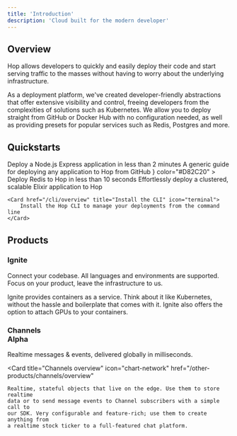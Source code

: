```yaml
---
title: 'Introduction'
description: 'Cloud built for the modern developer'
---
```


## Overview

Hop allows developers to quickly and easily deploy their code and start serving traffic to the masses without having to worry about the underlying infrastructure.

As a deployment platform, we've created developer-friendly abstractions that offer extensive visibility and control, freeing developers from the complexities of solutions such as Kubernetes. We allow you to deploy straight from GitHub or Docker Hub with no configuration needed, as well as providing presets for popular services such as Redis, Postgres and more.

## Quickstarts

<CardGroup>
	<Card
		href="/getting-started/quickstarts/express"
		title="Node.js Express App"
		icon="node-js"
		color="#66cc33"
	>
		Deploy a Node.js Express application in less than 2 minutes
	</Card>
	<Card
		href="/ignite/deploying"
		title="Deploying from GitHub"
		icon="github"
		color="#fff"
	>
		A generic guide for deploying any application to Hop from GitHub
	</Card>
	<Card
		href="/getting-started/quickstarts/redis"
		title="Redis"
		icon={
			<svg
				className="svg-icon"
				viewBox="0 0 1024 1024"
				version="1.1"
				xmlns="http://www.w3.org/2000/svg"
				fill="#D82C20"
			>
				<path d="M941.546 458.48c-0.072 25.95-0.146 51.896-0.221 77.847-0.03 10.939-7.219 21.861-21.58 30.207l0.221-77.849c14.36-8.345 21.55-19.267 21.58-30.205zM102.488 535.902l0.221-77.848c-0.031 11.082 7.284 22.18 21.93 30.636l-0.221 77.847c-14.647-8.455-21.961-19.554-21.93-30.635z" />
				<path d="M919.966 488.686l-0.221 77.849-344.016 199.92 0.221-77.848 344.016-199.921zM470.904 688.606l-0.221 77.848-346.266-199.917 0.221-77.847a61532604.59 61532604.59 0 0 0 346.266 199.916zM575.95 688.606l-0.221 77.848c-28.915 16.803-75.942 16.803-105.046 0l0.221-77.848c29.104 16.803 76.131 16.803 105.046 0z" />
				<path d="M941.546 596.424c-0.072 25.95-0.146 51.896-0.221 77.847-0.03 10.939-7.219 21.861-21.58 30.207l0.221-77.849c14.36-8.344 21.55-19.267 21.58-30.205zM102.488 673.846l0.221-77.848c-0.031 11.081 7.284 22.18 21.93 30.635l-0.221 77.848c-14.647-8.456-21.961-19.555-21.93-30.635z" />
				<path d="M919.966 626.629l-0.221 77.849-344.016 199.92 0.221-77.848 344.016-199.921zM470.904 826.55l-0.221 77.848L124.417 704.48l0.221-77.848L470.904 826.55zM575.95 826.55l-0.221 77.848c-28.915 16.804-75.942 16.804-105.046 0l0.221-77.848c29.104 16.804 76.131 16.804 105.046 0z" />
				<path d="M940.855 361.334l-0.136 47.636c-0.001 0.2-0.004 0.4-0.01 0.6l0.136-47.637c0.006-0.2 0.009-0.4 0.01-0.599" />
				<path d="M940.846 361.933l-0.136 47.637a23.166 23.166 0 0 1-0.446 3.911l0.135-47.637c0.26-1.299 0.409-2.604 0.447-3.911M940.398 365.843l-0.135 47.637a24.923 24.923 0 0 1-1.101 3.838l0.135-47.637a24.78 24.78 0 0 0 1.101-3.838" />
				<path d="M939.298 369.682l-0.135 47.637a28.003 28.003 0 0 1-1.816 3.875l0.132-47.636a27.573 27.573 0 0 0 1.819-3.876" />
				<path d="M937.479 373.558c-0.044 15.878-0.089 31.757-0.132 47.636a32.145 32.145 0 0 1-2.744 4.074l0.136-47.637a32.134 32.134 0 0 0 2.74-4.073M934.738 377.631l-0.136 47.637a39.375 39.375 0 0 1-4.228 4.546l0.135-47.637a39.043 39.043 0 0 0 4.229-4.546" />
				<path d="M930.51 382.177l-0.135 47.637c-2.442 2.256-5.322 4.4-8.632 6.392l0.135-47.637c3.31-1.991 6.187-4.136 8.632-6.392" />
				<path d="M921.878 388.568c-0.045 15.879-0.088 31.758-0.135 47.637-0.274 0.165-0.55 0.33-0.833 0.492l0.135-47.637c0.28-0.162 0.559-0.326 0.833-0.492" />
				<path d="M122.156 389.068l-0.134 47.637c-13.444-7.762-20.158-17.949-20.128-28.121l0.134-47.636c-0.029 10.172 6.685 20.358 20.128 28.12" />
				<path d="M921.045 389.061l-0.135 47.637L570.817 640.15l0.136-47.638c116.697-67.817 233.395-135.633 350.092-203.451z" />
				<path d="M474.538 592.516l-0.135 47.639-352.381-203.449 0.134-47.637 352.382 203.447z" />
				<path d="M570.953 592.513l-0.136 47.638c-4.55 2.642-9.584 4.832-14.942 6.568l0.137-47.635c5.355-1.738 10.392-3.929 14.941-6.571M556.012 599.084l-0.137 47.635c-4.137 1.344-8.465 2.413-12.909 3.216l0.136-47.639a98.813 98.813 0 0 0 12.91-3.212" />
				<path d="M543.102 602.296l-0.136 47.639c-2.856 0.515-5.765 0.918-8.695 1.21l0.135-47.637c2.931-0.293 5.838-0.695 8.696-1.212M534.405 603.508l-0.135 47.637c-2.505 0.25-5.028 0.418-7.561 0.503l0.134-47.636a117.08 117.08 0 0 0 7.562-0.504" />
				<path d="M526.844 604.012l-0.134 47.636a117.8 117.8 0 0 1-6.983 0.034l0.134-47.637c2.327 0.056 4.659 0.047 6.983-0.033M519.86 604.045l-0.134 47.637a120.938 120.938 0 0 1-6.714-0.359l0.134-47.638c2.23 0.183 4.47 0.305 6.714 0.36" />
				<path d="M513.146 603.685l-0.134 47.638a115.989 115.989 0 0 1-6.629-0.742l0.136-47.638c2.191 0.312 4.403 0.558 6.627 0.742" />
				<path d="M506.52 602.942l-0.136 47.638a108.51 108.51 0 0 1-6.758-1.174l0.135-47.639c2.223 0.462 4.479 0.854 6.759 1.175" />
				<path d="M499.761 601.768l-0.135 47.639a101.055 101.055 0 0 1-7.11-1.744l0.134-47.636c2.324 0.661 4.698 1.241 7.111 1.741M492.65 600.026l-0.134 47.636a89.341 89.341 0 0 1-8.278-2.794l0.136-47.637a88.133 88.133 0 0 0 8.276 2.795" />
				<path d="M484.373 597.231c-0.045 15.879-0.089 31.758-0.136 47.637-3.462-1.368-6.757-2.939-9.834-4.714l0.135-47.639c3.077 1.778 6.371 3.348 9.835 4.716" />
				<path d="M920.73 333.217L568.35 129.77c-26.716-15.425-69.88-15.425-96.416-0.004L121.841 333.217c-26.54 15.424-26.399 40.426 0.314 55.851l352.383 203.448c26.709 15.422 69.874 15.421 96.415-0.003 116.697-67.817 233.396-135.634 350.092-203.452 26.534-15.421 26.393-40.424-0.315-55.844zM451.292 196.865l59.554 18.938 59.157-34.957-18.994 49.333 56.245 22.514-71.293 11.543-24.391 48.874-25.065-42.198-71.32 7.696 55.797-37.632-19.69-44.111z m-174.269 172.75c-12.726-7.347-21.302-17.198-23.209-28.349-4.357-25.492 27.777-48.135 71.771-50.577 24.75-1.374 47.977 3.938 64.342 13.387 12.726 7.348 21.303 17.199 23.208 28.35 4.358 25.491-27.771 48.138-71.77 50.576-24.75 1.374-47.975-3.938-64.342-13.387z m255.765 163.789l-155.58-89.825 211.652-32.876-56.072 122.701zM688.366 428.68l-128.454-74.163 127.617-74.166 128.456 74.165-127.619 74.164z" />
				<path d="M941.546 458.48c-0.072 25.95-0.146 51.896-0.221 77.847-0.03 10.939-7.219 21.861-21.58 30.207l0.221-77.849c14.36-8.345 21.55-19.267 21.58-30.205zM102.488 535.902l0.221-77.848c-0.031 11.082 7.284 22.18 21.93 30.636l-0.221 77.847c-14.647-8.455-21.961-19.554-21.93-30.635z" />
				<path d="M919.966 488.686l-0.221 77.849-344.016 199.92 0.221-77.848 344.016-199.921zM470.904 688.606l-0.221 77.848-346.266-199.917 0.221-77.847a61532604.59 61532604.59 0 0 0 346.266 199.916zM575.95 688.606l-0.221 77.848c-28.915 16.803-75.942 16.803-105.046 0l0.221-77.848c29.104 16.803 76.131 16.803 105.046 0z" />
				<path d="M941.546 596.424c-0.072 25.95-0.146 51.896-0.221 77.847-0.03 10.939-7.219 21.861-21.58 30.207l0.221-77.849c14.36-8.344 21.55-19.267 21.58-30.205zM102.488 673.846l0.221-77.848c-0.031 11.081 7.284 22.18 21.93 30.635l-0.221 77.848c-14.647-8.456-21.961-19.555-21.93-30.635z" />
				<path d="M919.966 626.629l-0.221 77.849-344.016 199.92 0.221-77.848 344.016-199.921zM470.904 826.55l-0.221 77.848L124.417 704.48l0.221-77.848L470.904 826.55zM575.95 826.55l-0.221 77.848c-28.915 16.804-75.942 16.804-105.046 0l0.221-77.848c29.104 16.804 76.131 16.804 105.046 0z" />
				<path d="M940.855 361.334l-0.136 47.636c-0.001 0.2-0.004 0.4-0.01 0.6l0.136-47.637c0.006-0.2 0.009-0.4 0.01-0.599" />
				<path d="M940.846 361.933l-0.136 47.637a23.166 23.166 0 0 1-0.446 3.911l0.135-47.637c0.26-1.299 0.409-2.604 0.447-3.911M940.398 365.843l-0.135 47.637a24.923 24.923 0 0 1-1.101 3.838l0.135-47.637a24.78 24.78 0 0 0 1.101-3.838" />
				<path d="M939.298 369.682l-0.135 47.637a28.003 28.003 0 0 1-1.816 3.875l0.132-47.636a27.573 27.573 0 0 0 1.819-3.876" />
				<path d="M937.479 373.558c-0.044 15.878-0.089 31.757-0.132 47.636a32.145 32.145 0 0 1-2.744 4.074l0.136-47.637a32.134 32.134 0 0 0 2.74-4.073M934.738 377.631l-0.136 47.637a39.375 39.375 0 0 1-4.228 4.546l0.135-47.637a39.043 39.043 0 0 0 4.229-4.546" />
				<path d="M930.51 382.177l-0.135 47.637c-2.442 2.256-5.322 4.4-8.632 6.392l0.135-47.637c3.31-1.991 6.187-4.136 8.632-6.392" />
				<path d="M921.878 388.568c-0.045 15.879-0.088 31.758-0.135 47.637-0.274 0.165-0.55 0.33-0.833 0.492l0.135-47.637c0.28-0.162 0.559-0.326 0.833-0.492" />
				<path d="M122.156 389.068l-0.134 47.637c-13.444-7.762-20.158-17.949-20.128-28.121l0.134-47.636c-0.029 10.172 6.685 20.358 20.128 28.12" />
				<path d="M921.045 389.061l-0.135 47.637L570.817 640.15l0.136-47.638c116.697-67.817 233.395-135.633 350.092-203.451z" />
				<path d="M474.538 592.516l-0.135 47.639-352.381-203.449 0.134-47.637 352.382 203.447z" />
				<path d="M570.953 592.513l-0.136 47.638c-4.55 2.642-9.584 4.832-14.942 6.568l0.137-47.635c5.355-1.738 10.392-3.929 14.941-6.571M556.012 599.084l-0.137 47.635c-4.137 1.344-8.465 2.413-12.909 3.216l0.136-47.639a98.813 98.813 0 0 0 12.91-3.212" />
				<path d="M543.102 602.296l-0.136 47.639c-2.856 0.515-5.765 0.918-8.695 1.21l0.135-47.637c2.931-0.293 5.838-0.695 8.696-1.212M534.405 603.508l-0.135 47.637c-2.505 0.25-5.028 0.418-7.561 0.503l0.134-47.636a117.08 117.08 0 0 0 7.562-0.504" />
				<path d="M526.844 604.012l-0.134 47.636a117.8 117.8 0 0 1-6.983 0.034l0.134-47.637c2.327 0.056 4.659 0.047 6.983-0.033M519.86 604.045l-0.134 47.637a120.938 120.938 0 0 1-6.714-0.359l0.134-47.638c2.23 0.183 4.47 0.305 6.714 0.36" />
				<path d="M513.146 603.685l-0.134 47.638a115.989 115.989 0 0 1-6.629-0.742l0.136-47.638c2.191 0.312 4.403 0.558 6.627 0.742" />
				<path d="M506.52 602.942l-0.136 47.638a108.51 108.51 0 0 1-6.758-1.174l0.135-47.639c2.223 0.462 4.479 0.854 6.759 1.175" />
				<path d="M499.761 601.768l-0.135 47.639a101.055 101.055 0 0 1-7.11-1.744l0.134-47.636c2.324 0.661 4.698 1.241 7.111 1.741M492.65 600.026l-0.134 47.636a89.341 89.341 0 0 1-8.278-2.794l0.136-47.637a88.133 88.133 0 0 0 8.276 2.795" />
				<path d="M484.373 597.231c-0.045 15.879-0.089 31.758-0.136 47.637-3.462-1.368-6.757-2.939-9.834-4.714l0.135-47.639c3.077 1.778 6.371 3.348 9.835 4.716" />
				<path d="M920.73 333.217L568.35 129.77c-26.716-15.425-69.88-15.425-96.416-0.004L121.841 333.217c-26.54 15.424-26.399 40.426 0.314 55.851l352.383 203.448c26.709 15.422 69.874 15.421 96.415-0.003 116.697-67.817 233.396-135.634 350.092-203.452 26.534-15.421 26.393-40.424-0.315-55.844zM451.292 196.865l59.554 18.938 59.157-34.957-18.994 49.333 56.245 22.514-71.293 11.543-24.391 48.874-25.065-42.198-71.32 7.696 55.797-37.632-19.69-44.111z m-174.269 172.75c-12.726-7.347-21.302-17.198-23.209-28.349-4.357-25.492 27.777-48.135 71.771-50.577 24.75-1.374 47.977 3.938 64.342 13.387 12.726 7.348 21.303 17.199 23.208 28.35 4.358 25.491-27.771 48.138-71.77 50.576-24.75 1.374-47.975-3.938-64.342-13.387z m255.765 163.789l-155.58-89.825 211.652-32.876-56.072 122.701zM688.366 428.68l-128.454-74.163 127.617-74.166 128.456 74.165-127.619 74.164z" />
				<path d="M941.546 458.48c-0.072 25.95-0.146 51.896-0.221 77.847-0.03 10.939-7.219 21.861-21.58 30.207l0.221-77.849c14.36-8.345 21.55-19.267 21.58-30.205zM102.488 535.902l0.221-77.848c-0.031 11.082 7.284 22.18 21.93 30.636l-0.221 77.847c-14.647-8.455-21.961-19.554-21.93-30.635z" />
				<path d="M919.966 488.686l-0.221 77.849-344.016 199.92 0.221-77.848 344.016-199.921zM470.904 688.606l-0.221 77.848-346.266-199.917 0.221-77.847a61532604.59 61532604.59 0 0 0 346.266 199.916zM575.95 688.606l-0.221 77.848c-28.915 16.803-75.942 16.803-105.046 0l0.221-77.848c29.104 16.803 76.131 16.803 105.046 0z" />
				<path d="M941.546 596.424c-0.072 25.95-0.146 51.896-0.221 77.847-0.03 10.939-7.219 21.861-21.58 30.207l0.221-77.849c14.36-8.344 21.55-19.267 21.58-30.205zM102.488 673.846l0.221-77.848c-0.031 11.081 7.284 22.18 21.93 30.635l-0.221 77.848c-14.647-8.456-21.961-19.555-21.93-30.635z" />
				<path d="M919.966 626.629l-0.221 77.849-344.016 199.92 0.221-77.848 344.016-199.921zM470.904 826.55l-0.221 77.848L124.417 704.48l0.221-77.848L470.904 826.55zM575.95 826.55l-0.221 77.848c-28.915 16.804-75.942 16.804-105.046 0l0.221-77.848c29.104 16.804 76.131 16.804 105.046 0z" />
				<path d="M940.855 361.334l-0.136 47.636c-0.001 0.2-0.004 0.4-0.01 0.6l0.136-47.637c0.006-0.2 0.009-0.4 0.01-0.599" />
				<path d="M940.846 361.933l-0.136 47.637a23.166 23.166 0 0 1-0.446 3.911l0.135-47.637c0.26-1.299 0.409-2.604 0.447-3.911M940.398 365.843l-0.135 47.637a24.923 24.923 0 0 1-1.101 3.838l0.135-47.637a24.78 24.78 0 0 0 1.101-3.838" />
				<path d="M939.298 369.682l-0.135 47.637a28.003 28.003 0 0 1-1.816 3.875l0.132-47.636a27.573 27.573 0 0 0 1.819-3.876" />
				<path d="M937.479 373.558c-0.044 15.878-0.089 31.757-0.132 47.636a32.145 32.145 0 0 1-2.744 4.074l0.136-47.637a32.134 32.134 0 0 0 2.74-4.073M934.738 377.631l-0.136 47.637a39.375 39.375 0 0 1-4.228 4.546l0.135-47.637a39.043 39.043 0 0 0 4.229-4.546" />
				<path d="M930.51 382.177l-0.135 47.637c-2.442 2.256-5.322 4.4-8.632 6.392l0.135-47.637c3.31-1.991 6.187-4.136 8.632-6.392" />
				<path d="M921.878 388.568c-0.045 15.879-0.088 31.758-0.135 47.637-0.274 0.165-0.55 0.33-0.833 0.492l0.135-47.637c0.28-0.162 0.559-0.326 0.833-0.492" />
				<path d="M122.156 389.068l-0.134 47.637c-13.444-7.762-20.158-17.949-20.128-28.121l0.134-47.636c-0.029 10.172 6.685 20.358 20.128 28.12" />
				<path d="M921.045 389.061l-0.135 47.637L570.817 640.15l0.136-47.638c116.697-67.817 233.395-135.633 350.092-203.451z" />
				<path d="M474.538 592.516l-0.135 47.639-352.381-203.449 0.134-47.637 352.382 203.447z" />
				<path d="M570.953 592.513l-0.136 47.638c-4.55 2.642-9.584 4.832-14.942 6.568l0.137-47.635c5.355-1.738 10.392-3.929 14.941-6.571M556.012 599.084l-0.137 47.635c-4.137 1.344-8.465 2.413-12.909 3.216l0.136-47.639a98.813 98.813 0 0 0 12.91-3.212" />
				<path d="M543.102 602.296l-0.136 47.639c-2.856 0.515-5.765 0.918-8.695 1.21l0.135-47.637c2.931-0.293 5.838-0.695 8.696-1.212M534.405 603.508l-0.135 47.637c-2.505 0.25-5.028 0.418-7.561 0.503l0.134-47.636a117.08 117.08 0 0 0 7.562-0.504" />
				<path d="M526.844 604.012l-0.134 47.636a117.8 117.8 0 0 1-6.983 0.034l0.134-47.637c2.327 0.056 4.659 0.047 6.983-0.033M519.86 604.045l-0.134 47.637a120.938 120.938 0 0 1-6.714-0.359l0.134-47.638c2.23 0.183 4.47 0.305 6.714 0.36" />
				<path d="M513.146 603.685l-0.134 47.638a115.989 115.989 0 0 1-6.629-0.742l0.136-47.638c2.191 0.312 4.403 0.558 6.627 0.742" />
				<path d="M506.52 602.942l-0.136 47.638a108.51 108.51 0 0 1-6.758-1.174l0.135-47.639c2.223 0.462 4.479 0.854 6.759 1.175" />
				<path d="M499.761 601.768l-0.135 47.639a101.055 101.055 0 0 1-7.11-1.744l0.134-47.636c2.324 0.661 4.698 1.241 7.111 1.741M492.65 600.026l-0.134 47.636a89.341 89.341 0 0 1-8.278-2.794l0.136-47.637a88.133 88.133 0 0 0 8.276 2.795" />
				<path d="M484.373 597.231c-0.045 15.879-0.089 31.758-0.136 47.637-3.462-1.368-6.757-2.939-9.834-4.714l0.135-47.639c3.077 1.778 6.371 3.348 9.835 4.716" />
				<path d="M920.73 333.217L568.35 129.77c-26.716-15.425-69.88-15.425-96.416-0.004L121.841 333.217c-26.54 15.424-26.399 40.426 0.314 55.851l352.383 203.448c26.709 15.422 69.874 15.421 96.415-0.003 116.697-67.817 233.396-135.634 350.092-203.452 26.534-15.421 26.393-40.424-0.315-55.844zM451.292 196.865l59.554 18.938 59.157-34.957-18.994 49.333 56.245 22.514-71.293 11.543-24.391 48.874-25.065-42.198-71.32 7.696 55.797-37.632-19.69-44.111z m-174.269 172.75c-12.726-7.347-21.302-17.198-23.209-28.349-4.357-25.492 27.777-48.135 71.771-50.577 24.75-1.374 47.977 3.938 64.342 13.387 12.726 7.348 21.303 17.199 23.208 28.35 4.358 25.491-27.771 48.138-71.77 50.576-24.75 1.374-47.975-3.938-64.342-13.387z m255.765 163.789l-155.58-89.825 211.652-32.876-56.072 122.701zM688.366 428.68l-128.454-74.163 127.617-74.166 128.456 74.165-127.619 74.164z" />
			</svg>
		}
		color="#D82C20"
	>
		Deploy Redis to Hop in less than 10 seconds
	</Card>
	<Card
		href="/getting-started/quickstarts/elixir-cluster"
		title="Elixir Cluster"
		icon="flask-round-potion"
		color="#a153ca"
	>
		Effortlessly deploy a clustered, scalable Elixir application to Hop
	</Card>
</CardGroup>

    <Card href="/cli/overview" title="Install the CLI" icon="terminal">
    	Install the Hop CLI to manage your deployments from the command line
    </Card>

## Products

### Ignite

Connect your codebase. All languages and environments are supported. Focus on your product, leave the infrastructure to us.

<Card title="Ignite overview" icon="fire-flame-curved" href="/ignite/overview">
	Ignite provides containers as a service. Think about it like Kubernetes,
	without the hassle and boilerplate that comes with it. Ignite also offers the
	option to attach GPUs to your containers.
</Card>

### Channels <div className="ml-1 inline-block rounded-full align-middle py-0.5 px-2 text-sm bg-red-600">Alpha</div>

Realtime messages & events, delivered globally in milliseconds.

<Card
	title="Channels overview"
	icon="chart-network"
	href="/other-products/channels/overview"
>
	Realtime, stateful objects that live on the edge. Use them to store realtime
	data or to send message events to Channel subscribers with a simple call to
	our SDK. Very configurable and feature-rich; use them to create anything from
	a realtime stock ticker to a full-featured chat platform.
</Card>
